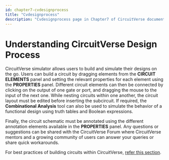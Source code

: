 ```yaml
---
id: chapter7-cvdesignprocess
title: "Cvdesignprocess"
description: "Cvdesignprocess page in Chapter7 of CircuitVerse documentation."
---
```



# Understanding CircuitVerse Design Process

CircuitVerse simulator allows users to build and simulate their designs on the go. Users can build a circuit by dragging elements from the **CIRCUIT ELEMENTS** panel and setting the relevant properties for each element using the **PROPERTIES** panel. Different circuit elements can then be connected by clicking on the output of one gate or port, and dragging the mouse to the input of the next one. While nesting circuits within one another, the circuit layout must be edited before inserting the subcircuit. If required, the **Combinational Analysis** tool can also be used to simulate the behavior of a functional design using truth tables and Boolean expressions.

Finally, the circuit schematic must be annotated using the different annotation elements available in the **PROPERTIES** panel. Any questions or suggestions can be shared with the CircuitVerse Forum where CircuitVerse mentors and a growing community of users can answer your queries or share quick workarounds.

For best practices of building circuits within CircuitVerse, [refer this section](/chapter2/3bestpracticescv.mdx).